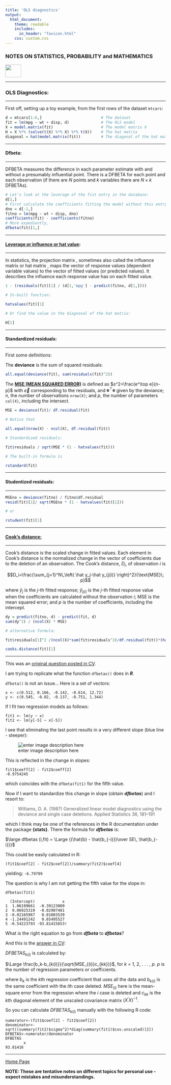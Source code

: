 ```yaml
---
title: 'OLS diagnostics'
output: 
  html_document:
    theme: readable
    includes:
      in_header: "favicon.html" 
    css: custom.css
---
```



### **NOTES ON STATISTICS, PROBABILITY and MATHEMATICS**

<a href="http://rinterested.github.io/statistics/index.html">
<img HEIGHT="40" WIDTH="50" src="logo.PNG"></a>

---

### OLS Diagnostics:

---


First off, setting up a toy example, from the first rows of the dataset `mtcars`:

```r
d = mtcars[1:6,]                          # The dataset
fit = lm(mpg ~ wt + disp, d)              # The OLS model
X = model.matrix(fit)                     # The model matrix X
H = X %*% (solve(t(X) %*% X) %*% t(X))    # The hat matrix
diagonal = hat(model.matrix(fit))         # The diagonal of the hat matrix
```

---

#### Dfbeta:

---

DFBETA measures the difference in each parameter estimate with and without a presumably influential point. There is a DFBETA for each point and each observation (if there are $N$ points and $k$ variables there are $N\times k$ DFBETAs).

```r
# Let's look at the leverage of the fist entry in the database:
d[1,]
# First calculate the coefficients fitting the model without this entry:
dno = d[-1,]
fitno = lm(mpg ~ wt + disp, dno)
coefficients(fit) - coefficients(fitno)
# More expediently,
dfbeta(fit)[1,]
```


---

#### [Leverage or influence or hat value](https://en.wikipedia.org/wiki/Projection_matrix):

---

In statistics, the projection matrix , sometimes also called the influence matrix or hat matrix , maps the vector of response values (dependent variable values) to the vector of fitted values (or predicted values). It describes the influence each response value has on each fitted value.

```r
1 - (residuals(fit)[1] / (d[1,'mpg'] - predict(fitno, d[1,])))

# In-built function:

hatvalues(fit)[1]

# Or find the value in the diagnonal of the hat matrix:

H[1]
```

---

#### Standardized residuals:

---

First some definitions:

The **deviance** is the sum of squared residuals:

```r
all.equal(deviance(fit), sum(residuals(fit)^2))
```

The [**MSE (MEAN SQUARED ERROR)**](http://rinterested.github.io/statistics/variance_estimated_parameters.html) is defined as $s^2=\frac{e^\top e}{n-p}$ with $\vec e$ corresponding to the residuals, and $\mathbf e^\top \mathbf e$ given by the deviance; $n,$ the number of observations `nrow(X)`; and $p,$ the number of parameters `col(X)`, including the intersect.

```r
MSE = deviance(fit)/ df.residual(fit)

# Notice that

all.equal(nrow(X) - ncol(X), df.residual(fit))
```

```r

# Standardized residuals:

fit$residuals / sqrt(MSE * (1 - hatvalues(fit)))

# The built-in formula is

rstandard(fit) 

```

---

#### Studentized residuals:

---

```r
MSEno = deviance(fitno) / fitno$df.residual
resid(fit)[1]/ sqrt(MSEno * (1 - hatvalues(fit)[1]))

# or

rstudent(fit)[1]
```

---

#### [Cook's distance:](https://www.mathworks.com/help/stats/cooks-distance.html?requestedDomain=www.mathworks.com)

---

Cook’s distance is the scaled change in fitted values. Each element in Cook's distance is the normalized change in the vector of coefficients due to the deletion of an observation. The Cook’s distance, $D_i,$ of observation $i$ is

$$D_i=\frac{\sum_{j=1}^N\,\left( \hat y_j-\hat y_{j(i)} \right)^2}{\text{MSE}\; p}$$

where $\hat y_j$ is the $j$-th fitted response; $\hat y_{j(i)}$ is the $j$-th fitted response value when the coefficients are calculated without the observation $i;$ $\text {MSE}$ is the mean squared error; and $p$ is the number of coefficients, including the intercept.

```r
dy = predict(fitno, d) - predict(fit, d)
sum(dy^2) / (ncol(X) * MSE)

# alternative formula:

fit$residuals[1]^2 /(ncol(X)*sum(fit$residuals^2)/df.residual(fit))*(hatvalues(fit)[1]/(1-hatvalues(fit)[1])^2)

cooks.distance(fit)[1]
```




---

This was an [original question posted in CV](http://stats.stackexchange.com/q/141243/67822).


I am trying to replicate what the function `dfbetas()` does in ***R***.

`dfbeta()` is not an issue... Here is a set of vectors:

    x <- c(0.512, 0.166, -0.142, -0.614, 12.72)
    y <- c(0.545, -0.02, -0.137, -0.751, 1.344)
   
If I fit two regression models as follows:

    fit1 <- lm(y ~ x)
    fit2 <- lm(y[-5] ~ x[-5])

I see that eliminating the last point results in a very different slope (blue line - steeper):

![enter image description here][1]


  [1]: http://i.stack.imgur.com/4ypID.jpg

This is reflected in the change in slopes:

    fit1$coeff[2] - fit2$coeff[2]
    -0.9754245

which coincides with the `dfbeta(fit1)` for the fifth value.

Now if I want to standardize this change in slope (obtain ***dfbetas***) and I resort to: 

> Williams, D. A. (1987) Generalized linear model diagnostics using the
> deviance and single case deletions. Applied Statistics 36, 181–191

which I think may be one of the references in the R documentation under the package **{stats}**. There the formula for ***dfbetas*** is:

$\large dfbetas (i,fit) = \Large {(\hat{b} - \hat{b_{-i}})\over SE\, \hat{b_{-i}}}$

This could be easily calculated in R:

    (fit1$coef[2] - fit2$coef[2])/summary(fit2)$coef[4]

yielding: `-6.79799` 

The question is why I am not getting the fifth value for the slope in:

    dfbetas(fit1)
    
      (Intercept)            x
    1  1.06199661  -0.39123009
    2  0.06925319  -0.02907481
    3 -0.02165967   0.01003539
    4 -1.24491242   0.65495527
    5 -0.54223793 -93.81415653!

What is the right equation to go from ***dfbeta*** to ***dfbetas***?

And this is the [answer in CV](http://stats.stackexchange.com/a/141246/67822):

$DFBETAS_{k(i)}$ is calculated by:

$\Large \frac{b_k-b_{k(i)}}{\sqrt{MSE_{(i)}c_{kk}}}$, for $k$ = 1, 2, . . . , $p$. $p$ is the number of regression parameters or coefficients.

where $b_k$ is the $k$th regression coefficient that uses all the data and $b_{k(i)}$ is the same coefficient with the $i$th case deleted.  $MSE_{(i)}$ here is the mean-square error from the regression where the $i$ case is deleted and $c_{kk}$ is the $k$th diagonal element of the unscaled covariance matrix $(X^{\prime}X)^{-1}$.  

So you can calculate $DFBETAS_{k(i)}$ manually with the following R code:

    numerator<-(fit1$coef[2] - fit2$coef[2])
    denominator<-sqrt((summary(fit2)$sigma^2)*diag(summary(fit1)$cov.unscaled)[2])
    DFBETAS<-numerator/denominator
    DFBETAS
            x 
    93.81416 

---
<a href="http://rinterested.github.io/statistics/index.html">Home Page</a>

**NOTE: These are tentative notes on different topics for personal use - expect mistakes and misunderstandings.**